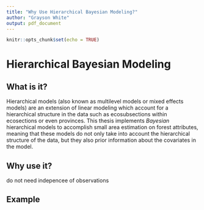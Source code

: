 ```yaml
---
title: "Why Use Hierarchical Bayesian Modeling?"
author: "Grayson White"
output: pdf_document
---
```


```r
knitr::opts_chunk$set(echo = TRUE)
```

# Hierarchical Bayesian Modeling

## What is it?

Hierarchical models (also known as multilevel models or mixed effects models) are an extension of linear modeling which account for a hierarchical structure in the data such as ecosubsections within ecosections or even provinces. This thesis implements *Bayesian* hierarchical models to accomplish small area estimation on forest attributes, meaning that these models do not only take into account the hierarchical structure of the data, but they also prior information about the covariates in the model. 



## Why use it?

do not need indepencee of observations

## Example